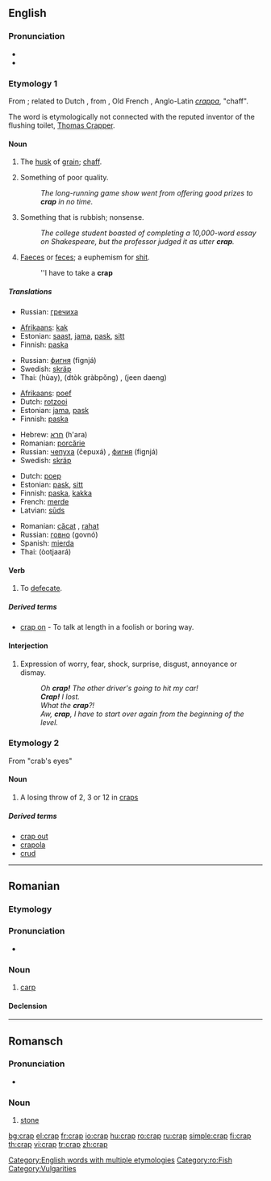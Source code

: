 {{see|CRAP}}

==English==

===Pronunciation===
* {{IPA|/kræp/}}
* {{rhymes|æp}}

===Etymology 1===
{{rft}}
From {{etyl|enm}}; related to Dutch {{term|krappe|lang=nl}}, from {{term|krappen|lang=nl}}, Old French {{term|crappe|lang=fro}}, Anglo-Latin ''[[crappa]]'', "chaff".

The word is etymologically not connected with the reputed inventor of the flushing toilet, [[w:Thomas Crapper|Thomas Crapper]].

====Noun====
{{en-noun}}

# {{obsolete}} The [[husk]] of [[grain]]; [[chaff]].
# {{slang}} Something of poor quality.
#: ''The long-running game show went from offering good prizes to '''crap''' in no time.''
# {{slang|vulgar}} Something that is rubbish; nonsense.
#: ''The college student boasted of completing a 10,000-word essay on Shakespeare, but the professor judged it as utter '''crap'''.''
# {{slang|vulgar}} [[faeces|Faeces]] or [[feces]]; a euphemism for [[shit]].
#: ''I have to take a '''crap'''

=====Translations=====
{{trans-top|husk of grain}}
* Russian: [[гречиха]]
{{trans-mid}}
{{trans-bottom}}

{{trans-top|something of poor quality}}
* [[Afrikaans]]: [[kak]]
* Estonian: [[saast]], [[jama]], [[pask]], [[sitt]]
* Finnish: [[paska]]
{{trans-mid}}
* Russian: [[фигня]] (fignjá) {{f}}
* Swedish: [[skräp]] {{n}}
* Thai: {{Thai|[[ห่วย]]}} (hùay), {{Thai|[[ตกกระป๋อง]]}} (dtòk gràbpŏng) , {{Thai|[[จีนแดง]]}} (jeen daeng)
{{trans-bottom}}

{{trans-top|nonsense}}
* [[Afrikaans]]: [[poef]]
* Dutch: [[rotzooi]]
* Estonian: [[jama]], [[pask]]
* Finnish: [[paska]]
{{trans-mid}}
* Hebrew: [[חרא]] (h'ara)
* Romanian: [[porcărie]]
* Russian: [[чепуха]] (čepuxá) {{f}}, [[фигня]] (fignjá) {{f}}
* Swedish: [[skräp]] {{n}}
{{trans-bottom}}

{{trans-top|excrement}}
* Dutch: [[poep]]
* Estonian: [[pask]], [[sitt]]
* Finnish: [[paska]], [[kakka]]
* French: [[merde]] {{f}}
* Latvian: [[sūds]] {{m}}
{{trans-mid}}
* Romanian: [[căcat]] {{m}}, [[rahat]] {{m}}
* Russian: [[говно]] (govnó) {{n}}
* Spanish: [[mierda]] {{f}}
* Thai: {{Thai|[[อุจจาระ]]}} (òotjaará)
{{trans-bottom}}

====Verb====
{{en-verb|crap|p|ing}}

# {{slang}} To [[defecate]].

=====Derived terms=====
* [[crap on]] - {{qualifier|UK}} To talk at length in a foolish or boring way.

====Interjection====
{{en-interjection}}

# {{slang}} Expression of worry, fear, shock, surprise, disgust, annoyance or dismay.
#: ''Oh '''crap!''' The other driver's going to hit my car!''
#: '''''Crap!''' I lost.''
#: ''What the '''crap'''?!''
#: ''Aw, '''crap''', I have to start over again from the beginning of the level.''

===Etymology 2===
From "crab's eyes"

====Noun====
{{en-noun}}

# A losing throw of 2, 3 or 12 in [[craps]]

=====Derived terms=====
* [[crap out]]
* [[crapola]]
* [[crud]]

[[Category:English words with multiple etymologies]]

----

==Romanian==

===Etymology===
{{etyl|bg|ro}} {{term|крап|sc=Cyrl|lang=bg}}

===Pronunciation===
* {{IPA|[krap]|lang=ro}}

===Noun===
{{ro-noun|gend=m|pl=crapi}}

# [[carp]]

====Declension====
{{ro-noun-m}}

[[Category:ro:Fish]]

----

==Romansch==

===Pronunciation===
* {{IPA|[krap]|lang=rm}}

===Noun===
{{rm-noun|m}}

# [[stone]]

[[Category:Vulgarities]]

[[bg:crap]]
[[el:crap]]
[[fr:crap]]
[[io:crap]]
[[hu:crap]]
[[ro:crap]]
[[ru:crap]]
[[simple:crap]]
[[fi:crap]]
[[th:crap]]
[[vi:crap]]
[[tr:crap]]
[[zh:crap]]